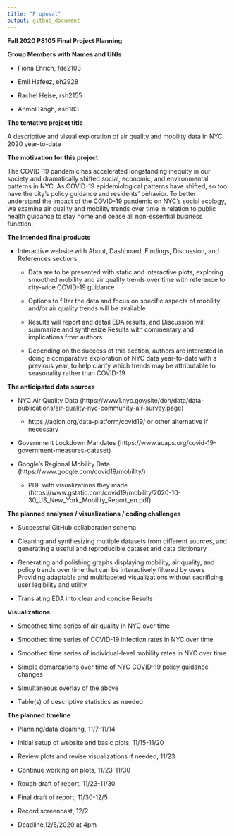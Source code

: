 ---
title: "Proposal"
output: github_document
---

**Fall 2020 P8105 Final Project Planning**

**Group Members with Names and UNIs**

- Fiona Ehrich, fde2103

- Emil Hafeez, eh2928

- Rachel Heise, rsh2155

- Anmol Singh, as6183

**The tentative project title**

A descriptive and visual exploration of air quality and mobility data in NYC 2020 year-to-date

**The motivation for this project**

The COVID-19 pandemic has accelerated longstanding inequity in our society and dramatically shifted social, economic, and environmental patterns in NYC. As COVID-19 epidemiological patterns have shifted, so too have the city’s policy guidance and residents’ behavior. To better understand the impact of the COVID-19 pandemic on NYC’s social ecology, we examine air quality and mobility trends over time in relation to public health guidance to stay home and cease all non-essential business function.

**The intended final products**

- Interactive website with About, Dashboard, Findings, Discussion, and References sections

    - Data are to be presented with static and interactive plots, exploring smoothed mobility and air quality trends over time with reference to city-wide COVID-19 guidance
    
    - Options to filter the data and focus on specific aspects of mobility and/or air quality trends will be available
    
    - Results will report and detail EDA results, and Discussion will summarize and synthesize Results with commentary and implications from authors 
    
    - Depending on the success of this section, authors are interested in doing a comparative exploration of NYC data year-to-date with a previous year, to help clarify which trends may be attributable to seasonality rather than COVID-19
    
**The anticipated data sources**

- NYC Air Quality Data (https://www1.nyc.gov/site/doh/data/data-publications/air-quality-nyc-community-air-survey.page)
    - https://aqicn.org/data-platform/covid19/  or other alternative if necessary
    
- Government Lockdown Mandates (https://www.acaps.org/covid-19-government-measures-dataset)

- Google’s Regional Mobility Data (https://www.google.com/covid19/mobility/)

    - PDF with visualizations they made (https://www.gstatic.com/covid19/mobility/2020-10-30_US_New_York_Mobility_Report_en.pdf)
    
**The planned analyses / visualizations / coding challenges**

- Successful GitHub collaboration schema

- Cleaning and synthesizing multiple datasets from different sources, and generating a useful and reproducible dataset and data dictionary

- Generating and polishing graphs displaying mobility, air quality, and policy trends over time that can be interactively filtered by users
Providing adaptable and multifaceted visualizations without sacrificing user legibility and utility

- Translating EDA into clear and concise Results

**Visualizations:**

- Smoothed time series of air quality in NYC over time

- Smoothed time series of  COVID-19 infection rates in NYC over time

- Smoothed time series of individual-level mobility rates in NYC over time

- Simple demarcations over time of NYC COVID-19 policy guidance changes

- Simultaneous overlay of the above

- Table(s) of descriptive statistics as needed

**The planned timeline**

- Planning/data cleaning, 11/7-11/14

- Initial setup of website and basic plots, 11/15-11/20

- Review plots and revise visualizations if needed, 11/23

- Continue working on plots, 11/23-11/30

- Rough draft of report, 11/23-11/30

- Final draft of report, 11/30-12/5

- Record screencast, 12/2

- Deadline,12/5/2020 at 4pm
